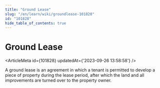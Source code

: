 ```yaml
---
title: "Ground Lease"
slug: "/en/learn/wiki/groundlease-101828"
id: "101828"
hide_table_of_contents: true
---
```



# Ground Lease

<ArticleMeta id={101828} updatedAt={'2023-09-26 13:58:58'} />
<div className='border-solid border-b border-t-0 my-4 border-[var(--ifm-color-gray-300)]' />

A ground lease is an agreement in which a tenant is permitted to develop a piece of property during the lease period, after which the land and all improvements are turned over to the property owner.
